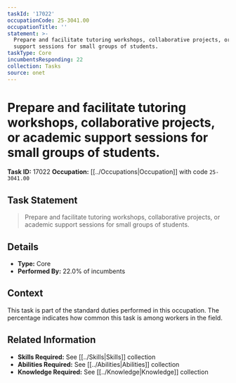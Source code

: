 ```yaml
---
taskId: '17022'
occupationCode: 25-3041.00
occupationTitle: ''
statement: >-
  Prepare and facilitate tutoring workshops, collaborative projects, or academic
  support sessions for small groups of students.
taskType: Core
incumbentsResponding: 22
collection: Tasks
source: onet
---
```

# Prepare and facilitate tutoring workshops, collaborative projects, or academic support sessions for small groups of students.

**Task ID:** 17022
**Occupation:** [[../Occupations|Occupation]] with code `25-3041.00`

## Task Statement

> Prepare and facilitate tutoring workshops, collaborative projects, or academic support sessions for small groups of students.

## Details

- **Type:** Core
- **Performed By:** 22.0% of incumbents

## Context

This task is part of the standard duties performed in this occupation. The percentage indicates how common this task is among workers in the field.

## Related Information

- **Skills Required:** See [[../Skills|Skills]] collection
- **Abilities Required:** See [[../Abilities|Abilities]] collection
- **Knowledge Required:** See [[../Knowledge|Knowledge]] collection
